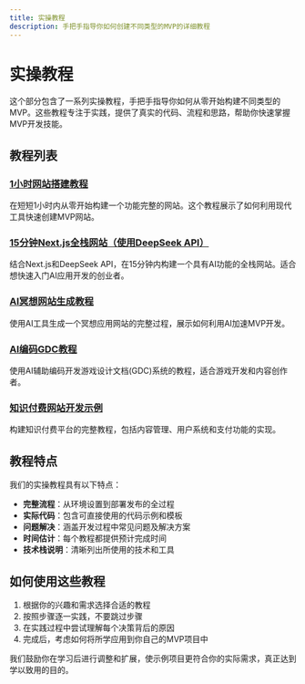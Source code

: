 ```yaml
---
title: 实操教程
description: 手把手指导你如何创建不同类型的MVP的详细教程
---
```


# 实操教程

这个部分包含了一系列实操教程，手把手指导你如何从零开始构建不同类型的MVP。这些教程专注于实践，提供了真实的代码、流程和思路，帮助你快速掌握MVP开发技能。

## 教程列表

### [1小时网站搭建教程](/docs/case-studies/practical-tutorials/1h-website)
在短短1小时内从零开始构建一个功能完整的网站。这个教程展示了如何利用现代工具快速创建MVP网站。

### [15分钟Next.js全栈网站（使用DeepSeek API）](/docs/case-studies/practical-tutorials/15min-nextjs-fullstack-website-with-deepseek-api)
结合Next.js和DeepSeek API，在15分钟内构建一个具有AI功能的全栈网站。适合想快速入门AI应用开发的创业者。

### [AI冥想网站生成教程](/docs/case-studies/practical-tutorials/ai-meditation-website-generation)
使用AI工具生成一个冥想应用网站的完整过程，展示如何利用AI加速MVP开发。

### [AI编码GDC教程](/docs/case-studies/practical-tutorials/AI-coding-GDC)
使用AI辅助编码开发游戏设计文档(GDC)系统的教程，适合游戏开发和内容创作者。

### [知识付费网站开发示例](/docs/case-studies/practical-tutorials/knowledge-payment-website-example)
构建知识付费平台的完整教程，包括内容管理、用户系统和支付功能的实现。

## 教程特点

我们的实操教程具有以下特点：

- **完整流程**：从环境设置到部署发布的全过程
- **实际代码**：包含可直接使用的代码示例和模板
- **问题解决**：涵盖开发过程中常见问题及解决方案
- **时间估计**：每个教程都提供预计完成时间
- **技术栈说明**：清晰列出所使用的技术和工具

## 如何使用这些教程

1. 根据你的兴趣和需求选择合适的教程
2. 按照步骤逐一实践，不要跳过步骤
3. 在实践过程中尝试理解每个决策背后的原因
4. 完成后，考虑如何将所学应用到你自己的MVP项目中

我们鼓励你在学习后进行调整和扩展，使示例项目更符合你的实际需求，真正达到学以致用的目的。 